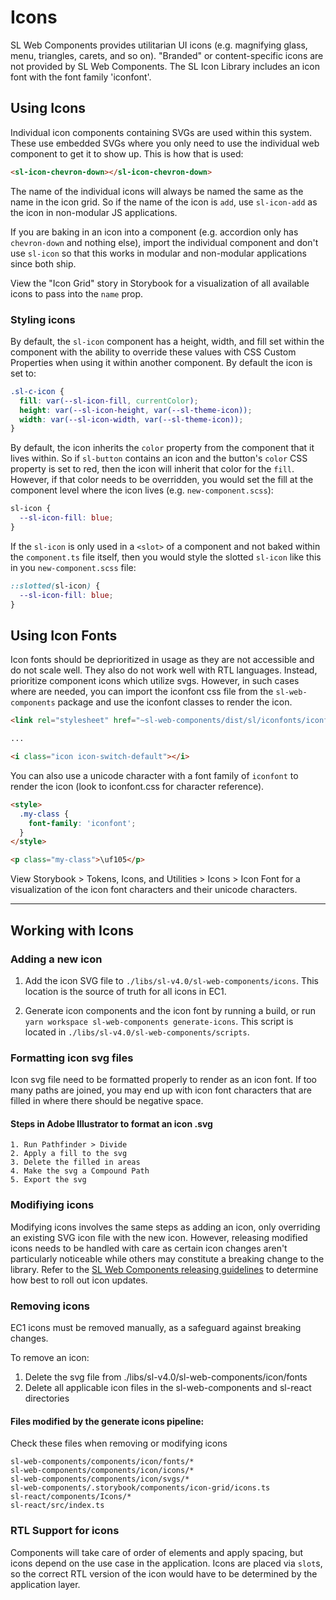 
<Meta title="Documentation/Icons" />

# Icons

SL Web Components provides utilitarian UI icons (e.g. magnifying glass, menu, triangles, carets, and so on). "Branded" or content-specific icons are not provided by SL Web Components. The SL Icon Library includes an icon font with the font family 'iconfont'.

## Using Icons

Individual icon components containing SVGs are used within this system. These use embedded SVGs where you only need to use the individual web component to get it to show up. This is how that is used:

```html
<sl-icon-chevron-down></sl-icon-chevron-down>
```

The name of the individual icons will always be named the same as the name in the icon grid. So if the name of the icon is `add`, use `sl-icon-add` as the icon in non-modular JS applications.

If you are baking in an icon into a component (e.g. accordion only has `chevron-down` and nothing else), import the individual component and don't use `sl-icon` so that this works in modular and non-modular applications since both ship.

View the "Icon Grid" story in Storybook for a visualization of all available icons to pass into the `name` prop.

### Styling icons

By default, the `sl-icon` component has a height, width, and fill set within the component with the ability to override these values with CSS Custom Properties when using it within another component. By default the icon is set to:

```scss
.sl-c-icon {
  fill: var(--sl-icon-fill, currentColor);
  height: var(--sl-icon-height, var(--sl-theme-icon));
  width: var(--sl-icon-width, var(--sl-theme-icon));
}
```

By default, the icon inherits the `color` property from the component that it lives within. So if `sl-button` contains an icon and the button's `color` CSS property is set to red, then the icon will inherit that color for the `fill`. However, if that color needs to be overridden, you would set the fill at the component level where the icon lives (e.g. `new-component.scss`):

```scss
sl-icon {
  --sl-icon-fill: blue;
}
```

If the `sl-icon` is only used in a `<slot>` of a component and not baked within the `component.ts` file itself, then you would style the slotted `sl-icon` like this in you `new-component.scss` file:

```scss
::slotted(sl-icon) {
  --sl-icon-fill: blue;
}
```

## Using Icon Fonts

Icon fonts should be deprioritized in usage as they are not accessible and do not scale well. They also do not work well with RTL languages. Instead, prioritize component icons which utilize svgs. However, in such cases where are needed, you can import the iconfont css file from the `sl-web-components` package and use the iconfont classes to render the icon.

```html
<link rel="stylesheet" href="~sl-web-components/dist/sl/iconfonts/iconfont.css" />

...

<i class="icon icon-switch-default"></i>
```

You can also use a unicode character with a font family of `iconfont` to render the icon (look to iconfont.css for character reference).

```html
<style>
  .my-class {
    font-family: 'iconfont';
  }
</style>

<p class="my-class">\uf105</p>
```

View Storybook > Tokens, Icons, and Utilities > Icons > Icon Font for a visualization of the icon font characters and their unicode characters.

---

## Working with Icons

### Adding a new icon

1. Add the icon SVG file to `./libs/sl-v4.0/sl-web-components/icons`.  This location is the source of truth for all icons in EC1.

2. Generate icon components and the icon font by running a build, or run `yarn workspace sl-web-components generate-icons`. This script is located in `./libs/sl-v4.0/sl-web-components/scripts`.

### Formatting icon svg files
Icon svg file need to be formatted properly to render as an icon font. If too many paths are joined, you may end up with icon font characters that are filled in where there should be negative space.

#### Steps in Adobe Illustrator to format an icon .svg

    1. Run Pathfinder > Divide
    2. Apply a fill to the svg
    3. Delete the filled in areas
    4. Make the svg a Compound Path
    5. Export the svg

### Modifiying icons

Modifying icons involves the same steps as adding an icon, only overriding an existing SVG icon file with the new icon. However, releasing modified icons needs to be handled with care as certain icon changes aren't particularly noticeable while others may constitute a breaking change to the library. Refer to the [SL Web Components releasing guidelines](./RELEASING.mdx) to determine how best to roll out icon updates.

### Removing icons
EC1 icons must be removed manually, as a safeguard against breaking changes.

To remove an icon:
1. Delete the svg file from ./libs/sl-v4.0/sl-web-components/icon/fonts
2. Delete all applicable icon files in the sl-web-components and sl-react directories

#### Files modified by the generate icons pipeline:
Check these files when removing or modifying icons
```
sl-web-components/components/icon/fonts/*
sl-web-components/components/icon/icons/*
sl-web-components/components/icon/svgs/*
sl-web-components/.storybook/components/icon-grid/icons.ts
sl-react/components/Icons/*
sl-react/src/index.ts
```

### RTL Support for icons

Components will take care of order of elements and apply spacing, but icons depend on the use case in the application. Icons are placed via `slot`s, so the correct RTL version of the icon would have to be determined by the application layer.
